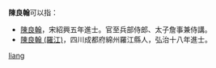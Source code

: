 '''陳良翰'''可以指：
* [[陳良翰|陳良翰]]，宋紹興五年進士。官至兵部侍郎、太子詹事兼侍講。
* [[陳良翰_(羅江)|陳良翰 (羅江)]]，四川成都府綿州羅江縣人，弘治十八年進士。
{{disambig}}

[[Category:三字陈姓人名消歧义|liang]]